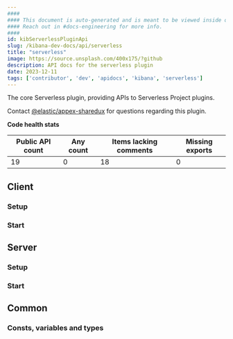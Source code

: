 ```yaml
---
####
#### This document is auto-generated and is meant to be viewed inside our experimental, new docs system.
#### Reach out in #docs-engineering for more info.
####
id: kibServerlessPluginApi
slug: /kibana-dev-docs/api/serverless
title: "serverless"
image: https://source.unsplash.com/400x175/?github
description: API docs for the serverless plugin
date: 2023-12-11
tags: ['contributor', 'dev', 'apidocs', 'kibana', 'serverless']
---
```


The core Serverless plugin, providing APIs to Serverless Project plugins.

Contact [@elastic/appex-sharedux](https://github.com/orgs/elastic/teams/appex-sharedux) for questions regarding this plugin.

**Code health stats**

| Public API count  | Any count | Items lacking comments | Missing exports |
|-------------------|-----------|------------------------|-----------------|
| 19 | 0 | 18 | 0 |

## Client

### Setup
<DocDefinitionList data={[serverlessObj.client.setup]}/>

### Start
<DocDefinitionList data={[serverlessObj.client.start]}/>

## Server

### Setup
<DocDefinitionList data={[serverlessObj.server.setup]}/>

### Start
<DocDefinitionList data={[serverlessObj.server.start]}/>

## Common

### Consts, variables and types
<DocDefinitionList data={serverlessObj.common.misc}/>

